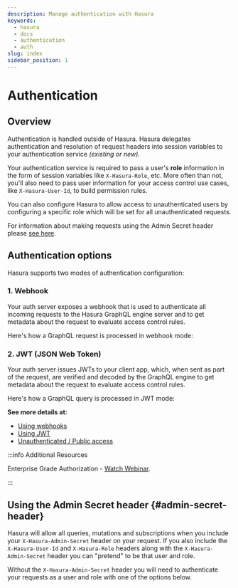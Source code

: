 ```yaml
---
description: Manage authentication with Hasura
keywords:
  - hasura
  - docs
  - authentication
  - auth
slug: index
sidebar_position: 1
---
```



# Authentication

## Overview

Authentication is handled outside of Hasura. Hasura delegates authentication and resolution of request headers into
session variables to your authentication service _(existing or new)_.

Your authentication service is required to pass a user's **role** information in the form of session variables like
`X-Hasura-Role`, etc. More often than not, you'll also need to pass user information for your access control use cases,
like `X-Hasura-User-Id`, to build permission rules.

You can also configure Hasura to allow access to unauthenticated users by configuring a specific role which will be set
for all unauthenticated requests.

For information about making requests using the Admin Secret header please
[see here](/auth/authentication/index.mdx#admin-secret-header).

## Authentication options

Hasura supports two modes of authentication configuration:

### 1. Webhook

Your auth server exposes a webhook that is used to authenticate all incoming requests to the Hasura GraphQL engine
server and to get metadata about the request to evaluate access control rules.

Here's how a GraphQL request is processed in webhook mode:

<Thumbnail src='/img/auth/auth-webhook-overview.png' alt='Authentication using webhooks' width='1000px' />

### 2. JWT (JSON Web Token)

Your auth server issues JWTs to your client app, which, when sent as part of the request, are verified and decoded by
the GraphQL engine to get metadata about the request to evaluate access control rules.

Here's how a GraphQL query is processed in JWT mode:

<Thumbnail src='/img/auth/auth-jwt-overview.png' alt='Authentication using JWT' width='1000px' />

**See more details at:**

- [Using webhooks](/auth/authentication/webhook.mdx)
- [Using JWT](/auth/authentication/jwt.mdx)
- [Unauthenticated / Public access](/auth/authentication/unauthenticated-access.mdx)

:::info Additional Resources

Enterprise Grade Authorization -
[Watch Webinar](https://hasura.io/events/webinar/authorization-modeling-hasura/?pg=docs&plcmt=body&cta=watch-webinar&tech=).

:::

## Using the Admin Secret header {#admin-secret-header}

Hasura will allow all queries, mutations and subscriptions when you include your `X-Hasura-Admin-Secret` header on
your request. If you also include the `X-Hasura-User-Id` and `X-Hasura-Role` headers along with the
`X-Hasura-Admin-Secret` header you can "pretend" to be that user and role.

Without the `X-Hasura-Admin-Secret` header you will need to authenticate your requests as a user and role with one
of the options below.